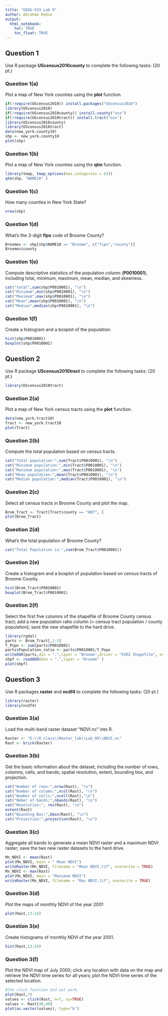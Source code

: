 ```yaml
---
title: "GEOG-533 Lab 9"
author: Abraham Redie
output: 
  html_notebook:
    toc: TRUE
    toc_float: TRUE
---
```


## Question 1
Use R package **UScensus2010county** to complete the following tasks:  (20 pt.)

### Question 1(a)
Plot a map of New York counties using the **plot** function.
```r
if(!require(UScensus2010)) install.packages("UScensus2010")
library(UScensus2010)
if(!require(UScensus2010county)) install.county("osx")
if(!require(UScensus2010tract)) install.tract("osx")
library(UScensus2010county)
library(UScensus2010tract)
data(new_york.county10)
shp <- new_york.county10
plot(shp)

```

### Question 1(b)	
Plot a map of New York counties using the **qtm** function.
```r
library(tmap, tmap_options(max.categories = 62))
qtm(shp, "NAME10" )
```


### Question 1(c)	
How many counties in New York State?
```r
nrow(shp)
```

### Question 1(d)	
What’s the 3-digit **fips** code of Broome County?
```r
Broomes <- shp[shp$NAME10 == "Broome", c("fips","county")]
Broomes$county
```

### Question 1(e)	
Compute descriptive statistics of the population column (**P0010001**), including total, minimum, maximum, mean, median, and skewness. 
```r
cat("total",sum(shp$P0010001), "\n")
cat("Minimum",min(shp$P0010001), "\n")
cat("Maximum",max(shp$P0010001), "\n")
cat("Mean",mean(shp$P0010001), "\n")
cat("Median",median(shp$P0010001), "\n")

```

### Question 1(f)	
Create a histogram and a boxplot of the population.
```r
hist(shp$P0010001)
boxplot(shp$P0010001)
```


## Question 2
Use R package **UScensus2010tract** to complete the following tasks:    (20 pt.)
```r
library(UScensus2010tract)
```

### Question 2(a)	
Plot a map of New York census tracts using the **plot** function.
```r
data(new_york.tract10)
Tract <- new_york.tract10
plot(Tract)
```

### Question 2(b)
Compute the total population based on census tracts.
```r
cat("Total population:",sum(Tract$P0010001), "\n")
cat("Minimum population:",min(Tract$P0010001), "\n")
cat("Maximum population:",max(Tract$P0010001), "\n")
cat("Mean population:",mean(Tract$P0010001), "\n")
cat("Median population:",median(Tract$P0010001), "\n")
```

### Question 2(c)
Select all census tracts in Broome County and plot the map. 
```r
Brom_Tract <- Tract[Tract$county == "007", ]
plot(Brom_Tract)
```

### Question 2(d)
What’s the total population of Broome County?
```r
cat("Total Population is:",sum(Brom_Tract$P0010001))  
```

### Question 2(e)
Create a histogram and a boxplot of population based on census tracts of Broome County.
```r
hist(Brom_Tract$P0010001)
boxplot(Brom_Tract$P0010001)
```

### Question 2(f)
Select the first five columns of the shapefile of Broome County census tract; add a new population ratio column (= census tract population / county population); save the new shapefile to the hard drive. 
```r
library(rgdal)
parts <- Brom_Tract[,1:5] 
T_Popn <- sum(parts$P0010001) 
parts$Population_ratio <- parts$P0010001/T_Popn
writeOGR(parts,dsn = ".",layer = "Broome",driver = "ESRI Shapefile", overwrite_layer = TRUE)
shpf <- readOGR(dsn = ".",layer = "Broome" )
plot(shpf)
```


## Question 3

Use R packages **raster** and **ncdf4** to complete the following tasks:     (20 pt.)
```r
library(raster)
library(ncdf4)
```

### Question 3(a)		
Load the multi-band raster dataset “NDVI.nc” into R.
```r
Raster <- "E:\\R_class\\Master_lab\\Lab_09\\NDVI.nc"
Rast <- brick(Raster)
```

### Question 3(b)		
Get the basic information about the dataset, including the number of rows, columns, cells, and bands; spatial resolution, extent, bounding box, and projection.
```r
cat("Number of rows:",nrow(Rast), "\n")
cat("Number of column:",ncol(Rast), "\n")
cat("Number of cells:",ncell(Rast),"\n")
cat("Nmber of bands:",nbands(Rast), "\n")
cat("Resolution:", res(Rast), "\n")
extent(Rast)
cat("Bounding Box:",bbox(Rast), "\n")
cat("Projection:",projection(Rast), "\n")

```

### Question 3(c)	
Aggregate all bands to generate a mean NDVI raster and a maximum NDVI raster; save the two new raster datasets to the hard drive. 
```r
Mn_NDVI <- mean(Rast)
plot(Mn_NDVI, main = " Mean NDVI")
writeRaster(Mn_NDVI, filename = "Mean NDVI.tif", overwrite = TRUE)
Mx_NDVI <- max(Rast)
plot(Mx_NDVI, main = "Maximum NDVI")
writeRaster(Mx_NDVI, filename = "Max NDVI.tif", overwrite = TRUE)
```

### Question 3(d)			
Plot the maps of monthly NDVI of the year 2001
```r
plot(Rast,13:24)
```

### Question 3(e)	
Create histograms of monthly NDVI of the year 2001.
```r
hist(Rast,13:24)
```

### Question 3(f)			
Plot the NDVI map of July 2000; click any location with data on the map and retrieve the NDVI time series for all years; plot the NDVI time series of the selected location. 
```r
#the click function did not work.
plot(Rast,7) 
values <- click(Rast, n=7, xy=TRUE) 
values <- Rast[40,40]
plot(as.vector(values), type="b")

```



